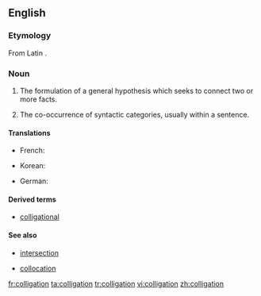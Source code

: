 ==English==

===Etymology===

From Latin {{term|lang=la|colligatio}}.

===Noun===
{{en-noun}}

# {{logic}} The formulation of a general hypothesis which seeks to connect two or more facts.
# {{linguistics}} The co-occurrence of syntactic categories, usually within a sentence.

====Translations====
{{trans-top|formulation of a general hypothesis}}
* French: {{t+|fr|colligation|f}}
{{trans-mid}}
* Korean: {{t-|ko|종합|tr=jonghap|sc=Hang}}
{{trans-bottom}}

{{trans-top|co-occurrence of syntactic categories}}
* German: {{t|de|Kolligation|m}}
{{trans-mid}}
{{trans-bottom}}

====Derived terms====
* [[colligational]]

====See also====
* {{sense|logic}} [[intersection]]
* {{sense|linguistics}} [[collocation]]

[[fr:colligation]]
[[ta:colligation]]
[[tr:colligation]]
[[vi:colligation]]
[[zh:colligation]]